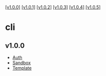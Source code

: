 <a href="/docs/api-reference/cli/v1.0.0" class="version-link">[v1.0.0]</a>
  <a href="/docs/api-reference/cli/v1.0.1" class="version-link">[v1.0.1]</a>
  <a href="/docs/api-reference/cli/v1.0.2" class="version-link">[v1.0.2]</a>
  <a href="/docs/api-reference/cli/v1.0.3" class="version-link">[v1.0.3]</a>
  <a href="/docs/api-reference/cli/v1.0.4" class="version-link">[v1.0.4]</a>
  <a href="/docs/api-reference/cli/v1.0.5" class="version-link">[v1.0.5]</a>


# cli

## v1.0.0

- [Auth](./cli/v1.0.0/auth)
- [Sandbox](./cli/v1.0.0/sandbox)
- [Template](./cli/v1.0.0/template)